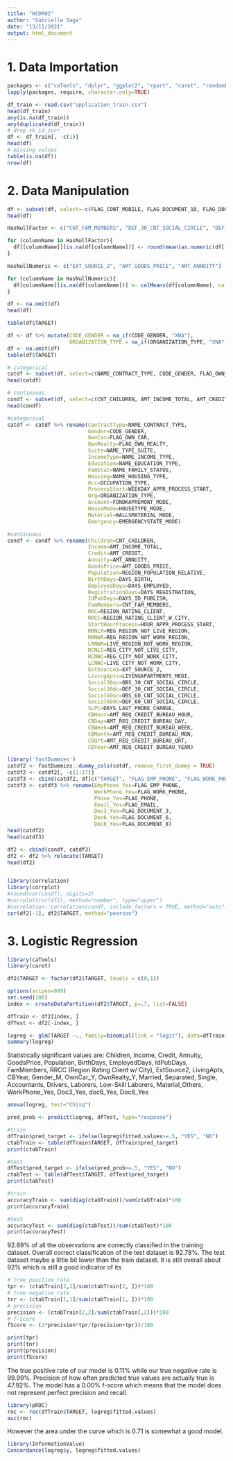 ---
title: "HCDR02"
author: "Gabrielle Saga"
date: "13/11/2021"
output: html_document
---

# 1. Data Importation
```{r import libraries}
packages <- c("caTools", "dplyr", "ggplot2", "rpart", "caret", "randomForest", "ipred", "MASS", "survival", "neuralnet", "adabag", "xgboost", "e1071", "class", "rpart.plot", "vip", "pdp", "glmnet", "tidyverse", "fastDummies", "correlation", "corrplot")
lapply(packages, require, character.only=TRUE)
```

```{r import data}
df_train <- read.csv("application_train.csv")
head(df_train)
any(is.na(df_train))
any(duplicated(df_train))
# drop sk_id_curr
df <- df_train[, -c(1)]
head(df)
# missing values
table(is.na(df))
nrow(df)
```

# 2. Data Manipulation
```{r remove unnecessary columns}
df <- subset(df, select=-c(FLAG_CONT_MOBILE, FLAG_DOCUMENT_10, FLAG_DOCUMENT_11, FLAG_DOCUMENT_12, FLAG_DOCUMENT_13, FLAG_DOCUMENT_14, FLAG_DOCUMENT_15, FLAG_DOCUMENT_16, FLAG_DOCUMENT_17, FLAG_DOCUMENT_18, FLAG_DOCUMENT_19, FLAG_DOCUMENT_2, FLAG_DOCUMENT_20, FLAG_DOCUMENT_21, FLAG_DOCUMENT_4, FLAG_DOCUMENT_5, FLAG_DOCUMENT_7, FLAG_DOCUMENT_9, FLAG_MOBIL, BASEMENTAREA_AVG, BASEMENTAREA_MEDI, BASEMENTAREA_MODE, COMMONAREA_AVG, COMMONAREA_MEDI, COMMONAREA_MODE, ELEVATORS_AVG, ELEVATORS_MEDI, ELEVATORS_MODE, EXT_SOURCE_1, FLOORSMIN_AVG, FLOORSMIN_MEDI, FLOORSMIN_MODE, LANDAREA_AVG, LANDAREA_MODE, LIVINGAPARTMENTS_AVG, LIVINGAPARTMENTS_MODE, NONLIVINGAPARTMENTS_AVG, NONLIVINGAPARTMENTS_MEDI, NONLIVINGAPARTMENTS_MODE, NONLIVINGAREA_AVG, NONLIVINGAREA_MODE, OWN_CAR_AGE, YEARS_BUILD_AVG, YEARS_BUILD_MEDI, YEARS_BUILD_MODE, APARTMENTS_AVG, YEARS_BEGINEXPLUATATION_AVG, ENTRANCES_AVG, FLOORSMAX_AVG, LIVINGAREA_AVG, APARTMENTS_MODE, YEARS_BEGINEXPLUATATION_AVG, ENTRANCES_AVG, FLOORSMAX_AVG, LIVINGAREA_AVG, APARTMENTS_MODE, YEARS_BEGINEXPLUATATION_MODE, ENTRANCES_MODE, LIVINGAREA_MODE, APARTMENTS_MEDI, YEARS_BEGINEXPLUATATION_MEDI, ENTRANCES_MEDI, FLOORSMAX_MEDI, LANDAREA_MEDI, LIVINGAREA_MEDI, LIVINGAREA_MEDI, NONLIVINGAREA_MEDI, TOTALAREA_MODE, FLOORSMAX_MODE, EXT_SOURCE_3))
head(df)
```

```{r fill and drop null values}
HasNullFactor <- c("CNT_FAM_MEMBERS", "DEF_30_CNT_SOCIAL_CIRCLE", "DEF_60_CNT_SOCIAL_CIRCLE", "AMT_REQ_CREDIT_BUREAU_HOUR", "AMT_REQ_CREDIT_BUREAU_DAY", "AMT_REQ_CREDIT_BUREAU_MON", "AMT_REQ_CREDIT_BUREAU_QRT", "AMT_REQ_CREDIT_BUREAU_YEAR")

for (columnName in HasNullFactor){
  df[[columnName]][is.na(df[columnName])] <- round(mean(as.numeric(df[[columnName]]), na.rm = TRUE))
}

HasNullNumeric <- c("EXT_SOURCE_2", "AMT_GOODS_PRICE", "AMT_ANNUITY")

for (columnName in HasNullNumeric){
  df[columnName][is.na(df[columnName])] <- colMeans(df[columnName], na.rm = TRUE)
}

df <- na.omit(df)
head(df)
```

```{r}
table(df$TARGET)
```

```{r}
df <- df %>% mutate(CODE_GENDER = na_if(CODE_GENDER, "XNA"),
                    ORGANIZATION_TYPE = na_if(ORGANIZATION_TYPE, "XNA"))
df <- na.omit(df)
table(df$TARGET)
```

```{r separating categorical and continuous}
# categorical
catdf <- subset(df, select=c(NAME_CONTRACT_TYPE, CODE_GENDER, FLAG_OWN_CAR, FLAG_OWN_REALTY, NAME_TYPE_SUITE, NAME_INCOME_TYPE, NAME_EDUCATION_TYPE, NAME_FAMILY_STATUS, NAME_HOUSING_TYPE, OCCUPATION_TYPE, WEEKDAY_APPR_PROCESS_START, ORGANIZATION_TYPE, FONDKAPREMONT_MODE, HOUSETYPE_MODE, WALLSMATERIAL_MODE, EMERGENCYSTATE_MODE))
head(catdf)

# continuous
condf <- subset(df, select=c(CNT_CHILDREN, AMT_INCOME_TOTAL, AMT_CREDIT, AMT_ANNUITY, AMT_GOODS_PRICE, REGION_POPULATION_RELATIVE, DAYS_BIRTH, DAYS_EMPLOYED, DAYS_REGISTRATION, DAYS_ID_PUBLISH, CNT_FAM_MEMBERS, REGION_RATING_CLIENT, REGION_RATING_CLIENT_W_CITY, HOUR_APPR_PROCESS_START, REG_REGION_NOT_LIVE_REGION, REG_REGION_NOT_WORK_REGION, LIVE_REGION_NOT_WORK_REGION, REG_CITY_NOT_LIVE_CITY, REG_CITY_NOT_WORK_CITY, LIVE_CITY_NOT_WORK_CITY, EXT_SOURCE_2, LIVINGAPARTMENTS_MEDI, OBS_30_CNT_SOCIAL_CIRCLE, DEF_30_CNT_SOCIAL_CIRCLE, OBS_60_CNT_SOCIAL_CIRCLE, DEF_60_CNT_SOCIAL_CIRCLE, DAYS_LAST_PHONE_CHANGE, AMT_REQ_CREDIT_BUREAU_HOUR, AMT_REQ_CREDIT_BUREAU_DAY, AMT_REQ_CREDIT_BUREAU_WEEK, AMT_REQ_CREDIT_BUREAU_MON, AMT_REQ_CREDIT_BUREAU_QRT, AMT_REQ_CREDIT_BUREAU_YEAR))
head(condf)
```

```{r renaming columns}
#categorical
catdf <- catdf %>% rename(ContractType=NAME_CONTRACT_TYPE,
                          Gender=CODE_GENDER,
                          OwnCar=FLAG_OWN_CAR,
                          OwnRealty=FLAG_OWN_REALTY,
                          Suite=NAME_TYPE_SUITE,
                          IncomeType=NAME_INCOME_TYPE,
                          Education=NAME_EDUCATION_TYPE,
                          FamStat=NAME_FAMILY_STATUS,
                          Housing=NAME_HOUSING_TYPE,
                          Occ=OCCUPATION_TYPE,
                          ProcessStart=WEEKDAY_APPR_PROCESS_START,
                          Org=ORGANIZATION_TYPE,
                          Account=FONDKAPREMONT_MODE,
                          HouseMode=HOUSETYPE_MODE,
                          Material=WALLSMATERIAL_MODE,
                          Emergency=EMERGENCYSTATE_MODE)

#continuous
condf <- condf %>% rename(Children=CNT_CHILDREN, 
                          Income=AMT_INCOME_TOTAL, 
                          Credit=AMT_CREDIT, 
                          Annuity=AMT_ANNUITY, 
                          GoodsPrice=AMT_GOODS_PRICE, 
                          Population=REGION_POPULATION_RELATIVE,
                          BirthDays=DAYS_BIRTH, 
                          EmployedDays=DAYS_EMPLOYED, 
                          RegistrationDays=DAYS_REGISTRATION, 
                          IdPubDays=DAYS_ID_PUBLISH, 
                          FamMembers=CNT_FAM_MEMBERS, 
                          RRC=REGION_RATING_CLIENT, 
                          RRCC=REGION_RATING_CLIENT_W_CITY, 
                          StartHourProcess=HOUR_APPR_PROCESS_START, 
                          RRNLR=REG_REGION_NOT_LIVE_REGION, 
                          RRNWR=REG_REGION_NOT_WORK_REGION, 
                          LRNWR=LIVE_REGION_NOT_WORK_REGION, 
                          RCNLC=REG_CITY_NOT_LIVE_CITY, 
                          RCNWC=REG_CITY_NOT_WORK_CITY, 
                          LCNWC=LIVE_CITY_NOT_WORK_CITY, 
                          ExtSource2=EXT_SOURCE_2, 
                          LivingApts=LIVINGAPARTMENTS_MEDI, 
                          Social30oc=OBS_30_CNT_SOCIAL_CIRCLE, 
                          Social30dc=DEF_30_CNT_SOCIAL_CIRCLE, 
                          Social60oc=OBS_60_CNT_SOCIAL_CIRCLE, 
                          Social60dc=DEF_60_CNT_SOCIAL_CIRCLE, 
                          SLPC=DAYS_LAST_PHONE_CHANGE, 
                          CBHour=AMT_REQ_CREDIT_BUREAU_HOUR, 
                          CBDay=AMT_REQ_CREDIT_BUREAU_DAY, 
                          CBWeek=AMT_REQ_CREDIT_BUREAU_WEEK, 
                          CBMonth=AMT_REQ_CREDIT_BUREAU_MON, 
                          CBQrt=AMT_REQ_CREDIT_BUREAU_QRT, 
                          CBYear=AMT_REQ_CREDIT_BUREAU_YEAR)
```

```{r dummy variables}
library('fastDummies')
catdf2 <- fastDummies::dummy_cols(catdf, remove_first_dummy = TRUE)
catdf2 <- catdf2[, -c(1:17)]
catdf3 <- cbind(catdf2, df[c("TARGET", "FLAG_EMP_PHONE", "FLAG_WORK_PHONE", "FLAG_PHONE", "FLAG_EMAIL", "FLAG_DOCUMENT_3", "FLAG_DOCUMENT_6", "FLAG_DOCUMENT_8")])
catdf3 <- catdf3 %>% rename(EmpPhone_Yes=FLAG_EMP_PHONE,
                            WorkPhone_Yes=FLAG_WORK_PHONE,
                            Phone_Yes=FLAG_PHONE,
                            Email_Yes=FLAG_EMAIL,
                            Doc3_Yes=FLAG_DOCUMENT_3,
                            Doc6_Yes=FLAG_DOCUMENT_6,
                            Doc8_Yes=FLAG_DOCUMENT_8)
head(catdf2)
head(catdf3)
```

```{r final dataset}
df2 <- cbind(condf, catdf3)
df2 <- df2 %>% relocate(TARGET)
head(df2)
```

```{r outliers}

```

```{r correlation}
library(correlation)
library(corrplot)
#round(cor(condf), digits=2)
#corrplot(cor(df2), method="number", type="upper")
#correlation::correlation(condf, include_factors = TRUE, method="auto")
cor(df2[-1], df2$TARGET, method="pearson")
```
# 3. Logistic Regression
```{r train and test}
library(caTools)
library(caret)

df2$TARGET <- factor(df2$TARGET, levels = c(0,1))

options(scipen=999)
set.seed(100)
index <- createDataPartition(df2$TARGET, p=.7, list=FALSE)

dfTrain <- df2[index, ]
dfTest <- df2[-index, ]

logreg <- glm(TARGET ~., family=binomial(link = "logit"), data=dfTrain)
summary(logreg)
```

Statistically significant values are: Children, Income, Credit, Annuity, GoodsPrice, Population, BirthDays, EmployedDays, IdPubDays, FamMembers, RRCC (Region Rating Client w/ City), ExtSource2, LivingApts, CBYear, Gender_M, OwnCar_Y, OwnRealty_Y, Married, Separated, Single, Accountants, Drivers, Laborers, Low-Skill Laborers, Material_Others, WorkPhone_Yes, Doc3_Yes, doc6_Yes, Doc8_Yes

```{r anova}
anova(logreg, test="Chisq")
```

```{r Classification Table - Train}
pred_prob <- predict(logreg, dfTest, type="response")

#train
dfTrain$pred_target <- ifelse(logreg$fitted.values>=.5, "YES", "NO")
ctabTrain <- table(dfTrain$TARGET, dfTrain$pred_target)
print(ctabTrain)

#test
dfTest$pred_target <- ifelse(pred_prob>=.5, "YES", "NO")
ctabTest <- table(dfTest$TARGET, dfTest$pred_target)
print(ctabTest)
```

```{r accuracy}
#train
accuracyTrain <- sum(diag(ctabTrain))/sum(ctabTrain)*100
print(accuracyTrain)

#test
accuracyTest <- sum(diag(ctabTest))/sum(ctabTest)*100
print(accuracyTest)
```

92.89% of all the observations are correctly classified in the training dataset. Overall correct classification of the test dataset is 92.78%. The test dataset maybe a little bit lower than the train dataset. It is still overall about 92% which is still a good indicator of its 

```{r misclassification rate}
# true positive rate
tpr <- (ctabTrain[2,2]/sum(ctabTrain[2, ]))*100
# true negative rate
tnr <- (ctabTrain[1,1]/sum(ctabTrain[1, ]))*100
# precision
precision <- (ctabTrain[2,2]/sum(ctabTrain[,2]))*100
# f-score
fScore <- (2*precision*tpr/(precision+tpr))/100

print(tpr)
print(tnr)
print(precision)
print(fScore)
```

The true positive rate of our model is 0.11% while our true negative rate is 99.99%. Precision of how often predicted true values are actually true is 47.92%. The model has a 0.00% f-score which means that the model does not represent perfect precision and recall. 

```{r ROC curve}
library(pROC)
roc <- roc(dfTrain$TARGET, logreg$fitted.values)
auc(roc)
```

However the area under the curve which is 0.71 is somewhat a good model. 

```{r concordance}
library(InformationValue)
Concordance(logreg$y, logreg$fitted.values)
```


